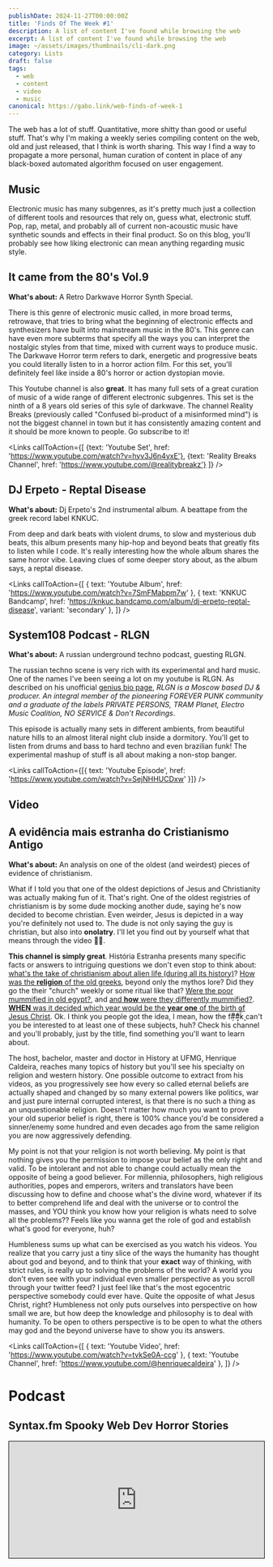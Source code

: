 ```yaml
---
publishDate: 2024-11-27T00:00:00Z
title: 'Finds Of The Week #1'
description: A list of content I've found while browsing the web
excerpt: A list of content I've found while browsing the web
image: ~/assets/images/thumbnails/cli-dark.png
category: Lists
draft: false
tags:
  - web
  - content
  - video
  - music
canonical: https://gabo.link/web-finds-of-week-1
---
```



<section class="px-6">

The web has a lot of stuff. Quantitative, more shitty than good or useful stuff. That's why I'm making a weekly series compiling content on the web, old and just released, that I think is worth sharing. This way I find a way to propagate a more personal, human curation of content in place of any black-boxed automated algorithm focused on user engagement.

# Music

Electronic music has many subgenres, as it's pretty much just a collection of different tools and resources that rely on, guess what, electronic stuff. Pop, rap, metal, and probably all of current non-acoustic music have synthetic sounds and effects in their final product. So on this blog, you'll probably see how liking electronic can mean anything regarding music style.

</section>

<ListItem>

## It came from the 80's Vol.9

<VideoFrame id="hyv3J6n4yxE" />

**What's about:** A Retro Darkwave Horror Synth Special.

There is this genre of electronic music called, in more broad terms, retrowave, that tries to bring what the beginning of electronic effects and synthesizers have built into mainstream music in the 80's. This genre can have even more subterms that specify all the ways you can interpret the nostalgic styles from that time, mixed with current ways to produce music. The Darkwave Horror term refers to dark, energetic and progressive beats you could literally listen to in a horror action film. For this set, you'll definitely feel like inside a 80's horror or action dystopian movie.

This Youtube channel is also **great**. It has many full sets of a great curation of music of a wide range of different electronic subgenres. This set is the ninth of a 8 years old series of this syle of darkwave. The channel Reality Breaks (previously called "Confused bi-product of a misinformed mind") is not the biggest channel in town but it has consistently amazing content and it should be more known to people. Go subscribe to it!

<Links 
  callToAction={[
    {text: 'Youtube Set', href: 'https://www.youtube.com/watch?v=hyv3J6n4yxE'}, 
    {text: 'Reality Breaks Channel', href: 'https://www.youtube.com/@realitybreakz'}
  ]}
/>
</ListItem>

<ListItem>

## DJ Erpeto - Reptal Disease

<VideoFrame id="7SmFMabpm7w" />

**What's about:** Dj Erpeto's 2nd instrumental album. A beattape from the greek record label KNKUC.

From deep and dark beats with violent drums, to slow and mysterious dub beats, this album presents many hip-hop and beyond beats that greatly fits to listen while I code. It's really interesting how the whole album shares the same horror vibe. Leaving clues of some deeper story about, as the album says, a reptal disease.

<Links
  callToAction={[
    { text: 'Youtube Album', href: 'https://www.youtube.com/watch?v=7SmFMabpm7w' },
    { text: 'KNKUC Bandcamp', href: 'https://knkuc.bandcamp.com/album/dj-erpeto-reptal-disease', variant: 'secondary' },
  ]}
/>

</ListItem>

<ListItem>

## System108 Podcast - RLGN

<VideoFrame id="SejNHHUCDxw" />

**What's about:** A russian underground techno podcast, guesting RLGN.

The russian techno scene is very rich with its experimental and hard music. One of the names I've been seeing a lot on my youtube is RLGN. As described on his unofficial [genius bio page](https://genius.com/artists/Rlgn), _RLGN is a Moscow based DJ & producer. An integral member of the pioneering FOREVER PUNK community and a graduate of the labels PRIVATE PERSONS, TRAM Planet, Electro Music Coalition, NO SERVICE & Don’t Recordings_.

This episode is actually many sets in different ambients, from beautiful nature hills to an almost literal night club inside a dormitory. You'll get to listen from drums and bass to hard techno and even brazilian funk! The experimental mashup of stuff is all about making a non-stop banger.

<Links callToAction={[{ text: 'Youtube Episode', href: 'https://www.youtube.com/watch?v=SejNHHUCDxw' }]} />

</ListItem>

<section class="px-6">

# Video

</section>

<ListItem>

## A evidência mais estranha do Cristianismo Antigo

<VideoFrame id="tvkSe0A-ccg" />

**What's about:** An analysis on one of the oldest (and weirdest) pieces of evidence of christianism.

What if I told you that one of the oldest depictions of Jesus and Christianity was actually making fun of it. That's right. One of the oldest registries of christianism is by some dude mocking another dude, saying he's now decided to become christian. Even weirder, Jesus is depicted in a way you're definitely not used to. The dude is not only saying the guy is christian, but also into **onolatry**. I'll let you find out by yourself what that means through the video 👀🫏.

**This channel is simply great**. História Estranha presents many specific facts or answers to intriguing questions we don't even stop to think about: [what's the take of christianism about alien life (during all its history)](https://youtu.be/sQ-5KOYVTuQ?si=7NbLRT9iLUBHNCgy)? [How was the **religion** of the old greeks](https://youtu.be/AlnLVqb9bgw?si=1uhx7oVySY-Uad7s), beyond only the mythos lore? Did they go the their "church" weekly or some ritual like that? [Were the poor mummified in old egypt?](https://youtu.be/GXtslzh6rcE?si=gmiSJgxJ0-aUyPFc), and [and **how** were they differently mummified?](https://youtu.be/wPyxbjd84po?si=N6z6VcwNoVLBQKsO). [**WHEN** was it decided which year would be the **year one** of the birth of Jesus Christ](https://youtu.be/2gI5jhGEAlU?si=I6kmwWLmdAUXlTQ6). Ok. I think you people got the idea, I mean, how the f#̦̃ͫ#͓̓ͤk̬̈́̈́ can't you be interested to at least one of these subjects, huh? Check his channel and you'll probably, just by the title, find something you'll want to learn about.

The host, bachelor, master and doctor in History at UFMG, Henrique Caldeira, reaches many topics of history but you'll see his specialty on religion and western history. One possible outcome to extract from his videos, as you progressively see how every so called eternal beliefs are actually shaped and changed by so many external powers like politics, war and just pure internal corrupted interest, is that there is no such a thing as an unquestionable religion. Doesn't matter how much you want to prove your old superior belief is right, there is 100% chance you'd be considered a sinner/enemy some hundred and even decades ago from the same religion you are now aggressively defending.

My point is not that your religion is not worth believing. My point is that nothing gives you the permission to impose your belief as the only right and valid. To be intolerant and not able to change could actually mean the opposite of being a good believer. For millennia, philosophers, high religious authorities, popes and emperors, writers and translators have been discussing how to define and choose what's the divine word, whatever if its to better comprehend life and deal with the universe or to control the masses, and YOU think you know how your religion is whats need to solve all the problems?? Feels like you wanna get the role of god and establish what's good for everyone, huh?

Humbleness sums up what can be exercised as you watch his videos. You realize that you carry just a tiny slice of the ways the humanity has thought about god and beyond, and to think that your **exact** way of thinking, with strict rules, is really up to solving the problems of the world? A world you don't even see with your individual even smaller perspective as you scroll through your twitter feed? I just feel like that's the most egocentric perspective somebody could ever have. Quite the opposite of what Jesus Christ, right? Humbleness not only puts ourselves into perspective on how small we are, but how deep the knowledge and philosophy is to deal with humanity. To be open to others perspective is to be open to what the others may god and the beyond universe have to show you its answers.

<Links
  callToAction={[
    { text: 'Youtube Video', href: 'https://www.youtube.com/watch?v=tvkSe0A-ccg' },
    { text: 'Youtube Channel', href: 'https://www.youtube.com/@henriquecaldeira' },
  ]}
/>

</ListItem>

# Podcast

<ListItem>

## Syntax.fm Spooky Web Dev Horror Stories

<iframe
  scrolling="no"
  src="https://syntax.fm/embed/840"
  title="Show Embed"
  style="width: 100%; height: 230px; max-width: 1200px; border: 1px solid black"
/>

**What's about:** A podcast about software development. In this special two part episode. The hosts read many of the community stories developers submitted when they faced "spooky" situations having to fix bugs immediately on production or realizing errors on the project that could mean the end of their job (or even worse conclusions).

Lessons learned:

- DO NOT UPDATE WITHOUT WHERE;
- Do not deploy on fridays;
- Consistently check your backups and its automated process execution (and don't store it in the same machine as your current data!);
- Be aware if you're working in a local/test environment or in production;
- DO NOT deploy on fridays!;

<Links
  callToAction={[
    { text: 'Spooky Web Dev Horror Stories Part. 1', href: 'https://syntax.fm/840' },
    { text: 'Spooky Web Dev Horror Stories part. 2', href: 'https://syntax.fm/841' },
  ]}
/>

</ListItem>

# Software

<ListItem>

## Zen Browser

<Carousel>

![minimal layout](https://cdn.jsdelivr.net/gh/zen-browser/www@latest/public/browsers/image2.png)

![split layout](https://cdn.jsdelivr.net/gh/zen-browser/www@latest/public/browsers/image4.png)

</Carousel>

**What's about:** A firefox based web browser that approaches its layout in an opinionated but very thoughtful way. In any regard to its default layout, the browser is still super customizable for the style you prefer.

Some of you tech and productivity nerds might already have heard of this new browser called Arc. It's currently stable only for mac and it presents itself as a rethought experience for browsing the web. Stacked tabs on the left as a sidebar, management of profiles for different collections of tabs, split view for pages and much more. Zen Browser is the open-source firefox alternative to this approach.

It doesn't have literally all the features Arc has, however for it current alpha release, it's a good enough browser to become my main one. The fullscreen layout is great for smaller laptop screens, the tabs left sidebar is good to better use my wide monitor aspect ratio. It's serving as a good alternative to do everything expected in any browser, plus extra useful new features.

<Links callToAction={[{ text: 'Zen Browser page (features)', href: 'https://zen-browser.app/#features' }]} />

</ListItem>
